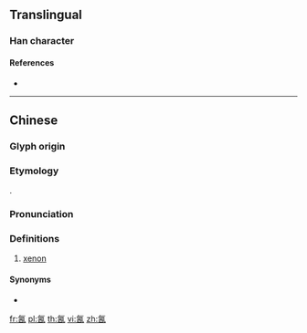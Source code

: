 ==Translingual==

===Han character===
{{Han char|rn=84|rad=气|as=06|sn=10|four=80617|canj=ONMCW|ids=⿹气西}}

====References====
* {{Han ref|kx=0599.151|dkj=17062|hdz=32011.090|uh=6C25|ud=27685|bh=D244|bd=53828}}

----

==Chinese==
{{zh-forms}}

===Glyph origin===
{{Han compound|气|c1=s|t1=gas|西|c2=p|ls=psc}}

===Etymology===
{{bor|zh|en|xenon|'''xe'''non}}.

===Pronunciation===
{{zh-pron
|m=xī
|c=sai1
|cat=n
}}

===Definitions===
{{zh-hanzi}}

# {{lb|zh|chemistry|obsolete}} [[xenon]]

====Synonyms====
* {{zh-l|氙}}

{{zh-cat|Chemical elements}}

[[fr:氥]]
[[pl:氥]]
[[th:氥]]
[[vi:氥]]
[[zh:氥]]